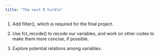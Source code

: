 ```yaml
---
title: "The next R hurdle"
---
```


1.  Add filter(), which is required for the final project.

2.  Use fct_recode() to recode our variables, and work on other codes to make them more concise, if possible.

3.  Explore potential relations among variables.

